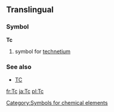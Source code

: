 ==Translingual==
===Symbol===
'''Tc'''
#{{chemistry}} symbol for [[technetium]]
[[Category:Symbols for chemical elements]]
===See also===
*[[TC]]
[[fr:Tc]]
[[ja:Tc]]
[[pl:Tc]]